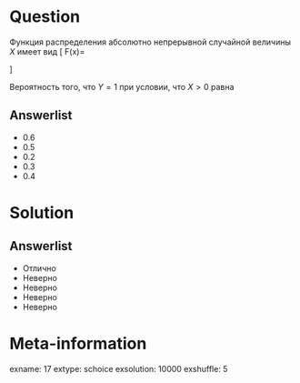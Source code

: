 Question
========
Функция распределения абсолютно непрерывной случайной величины $X$ имеет вид
\[
F(x)=\begin{cases}
a, x<0,\\
b x^2+c, x \in [0,2],\\
d, x > 2.\\
\end{cases}
\]
\vspace{0.2cm} 
 
 Вероятность того, что $Y = 1$ при условии, что $X > 0$ равна
 

Answerlist
----------
*  $0.6$
*  $0.5$
*  $0.2$
*  $0.3$
*  $0.4$


Solution
========

Answerlist
----------
*  Отлично
*  Неверно
*  Неверно
*  Неверно
*  Неверно

Meta-information
================
exname: 17
extype: schoice
exsolution: 10000
exshuffle: 5
